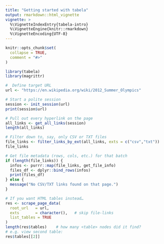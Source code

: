 ```yaml
---
title: "Getting started with tabela"
output: rmarkdown::html_vignette
vignette: >
  %\VignetteIndexEntry{tabela-intro}
  %\VignetteEngine{knitr::rmarkdown}
  %\VignetteEncoding{UTF-8}
---
```


```r
knitr::opts_chunk$set(
  collapse = TRUE,
  comment = "#>"
)
```

```r
library(tabela)
library(magrittr)
```



```r
#  Define target URL
url <- "https://en.wikipedia.org/wiki/2012_Summer_Olympics"
```

```r
# Start a polite session
session <- init_session(url)
print(session$url)    
```

```r
# Pull out every hyperlink on the page
all_links <- get_all_links(session)
length(all_links)    
```


```r
# Filter down to, say, only CSV or TXT files
file_links <- filter_links_by_ext(all_links, exts = c("csv","txt"))
file_links           
```

```r
# Get file metadata (rows, cols, etc.) for that batch
if (length(file_links)) {
  infos <- purrr::map(file_links, get_file_info)
  files_df <- dplyr::bind_rows(infos)
  print(files_df)
} else {
  message("No CSV/TXT links found on that page.")
}
```


```r
# If you want HTML tables instead…
res <- scrape_page_data(
  root_url   = url,
  exts       = character(),   # skip file‐links
  list_tables = TRUE
)
length(res$tables)    # how many <table> nodes did it find?
# e.g. view second table:
res$tables[[2]] 
```